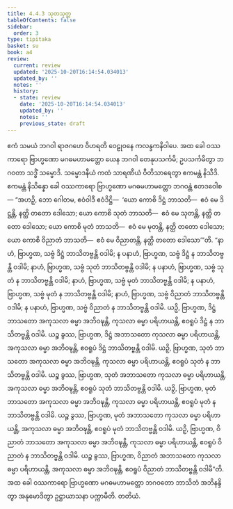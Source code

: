 ```yaml
---
title: 4.4.3 သုတသုတ္တ
tableOfContents: false
sidebar:
  order: 3
type: tipitaka
basket: su
book: a4
review:
  current: review
  updated: '2025-10-20T16:14:54.034013'
  updated_by: ''
  notes: ''
  history:
  - state: review
    date: '2025-10-20T16:14:54.034013'
    updated_by: ''
    notes: ''
    previous_state: draft
---
```



<DynamicBreadcrumb />


<ReviewStatus review={frontmatter.review} showDetails={true} />

<HypothesisAnnotation frontmatter={frontmatter} />

<Division number="183" book="a4" e="ch" v="15" p="491">

<Paragraph number="1108" book="a4">
ဧကံ သမယံ ဘဂဝါ ရာဇဂဟေ ဝိဟရတိ ဝေဠုဝနေ ကလန္ဒကနိဝါပေ. အထ ခေါ ဝဿကာရော ဗြာဟ္မဏော မဂဓမဟာမတ္တော ယေန ဘဂဝါ တေနုပသင်္ကမိ; ဥပသင်္ကမိတွာ ဘဂဝတာ သဒ္ဓိံ သမ္မောဒိ. သမ္မောဒနီယံ ကထံ သာရဏီယံ ဝီတိသာရေတွာ ဧကမန္တံ နိသီဒိ. ဧကမန္တံ နိသိန္နော ခေါ ဝဿကာရော ဗြာဟ္မဏော မဂဓမဟာမတ္တော ဘဂဝန္တံ ဧတဒဝေါစ—
</Paragraph>

<Paragraph number="1109" book="a4">
“အဟဉှိ, ဘော ဂေါတမ, ဧဝံဝါဒီ ဧဝံဒိဋ္ဌိ—  ‘ယော ကောစိ ဒိဋ္ဌံ ဘာသတိ—  ဧဝံ မေ ဒိဋ္ဌန္တိ, နတ္ထိ တတော ဒေါသော; ယော ကောစိ သုတံ ဘာသတိ—  ဧဝံ မေ သုတန္တိ, နတ္ထိ တတော ဒေါသော; ယော ကောစိ မုတံ ဘာသတိ—  ဧဝံ မေ မုတန္တိ, နတ္ထိ တတော ဒေါသော; ယော ကောစိ ဝိညာတံ ဘာသတိ—  ဧဝံ မေ ဝိညာတန္တိ, နတ္ထိ တတော ဒေါသော’”တိ.
</Paragraph>

<Paragraph number="1110" book="a4">
“နာဟံ, ဗြာဟ္မဏ, သဗ္ဗံ ဒိဋ္ဌံ ဘာသိတဗ္ဗန္တိ ဝဒါမိ; န ပနာဟံ, ဗြာဟ္မဏ, သဗ္ဗံ ဒိဋ္ဌံ န ဘာသိတဗ္ဗန္တိ ဝဒါမိ; နာဟံ, ဗြာဟ္မဏ, သဗ္ဗံ သုတံ ဘာသိတဗ္ဗန္တိ ဝဒါမိ; န ပနာဟံ, ဗြာဟ္မဏ, သဗ္ဗံ သုတံ န ဘာသိတဗ္ဗန္တိ ဝဒါမိ; နာဟံ, ဗြာဟ္မဏ, သဗ္ဗံ မုတံ ဘာသိတဗ္ဗန္တိ ဝဒါမိ; န ပနာဟံ, ဗြာဟ္မဏ, သဗ္ဗံ မုတံ န ဘာသိတဗ္ဗန္တိ ဝဒါမိ; နာဟံ, ဗြာဟ္မဏ, သဗ္ဗံ ဝိညာတံ ဘာသိတဗ္ဗန္တိ ဝဒါမိ; န ပနာဟံ, ဗြာဟ္မဏ, သဗ္ဗံ ဝိညာတံ န ဘာသိတဗ္ဗန္တိ ဝဒါမိ.
</Paragraph>

<Paragraph number="1111" book="a4">
ယဉှိ, ဗြာဟ္မဏ, ဒိဋ္ဌံ ဘာသတော အကုသလာ ဓမ္မာ အဘိဝဍ္ဎန္တိ, ကုသလာ ဓမ္မာ ပရိဟာယန္တိ, ဧဝရူပံ ဒိဋ္ဌံ န ဘာသိတဗ္ဗန္တိ ဝဒါမိ. ယဉ္စ ခွဿ, ဗြာဟ္မဏ, ဒိဋ္ဌံ အဘာသတော ကုသလာ ဓမ္မာ ပရိဟာယန္တိ, အကုသလာ ဓမ္မာ အဘိဝဍ္ဎန္တိ, ဧဝရူပံ ဒိဋ္ဌံ ဘာသိတဗ္ဗန္တိ ဝဒါမိ.
</Paragraph>

<Paragraph number="1112" book="a4">
ယဉှိ, ဗြာဟ္မဏ, သုတံ ဘာသတော အကုသလာ ဓမ္မာ အဘိဝဍ္ဎန္တိ, ကုသလာ ဓမ္မာ ပရိဟာယန္တိ, ဧဝရူပံ သုတံ န ဘာသိတဗ္ဗန္တိ ဝဒါမိ. ယဉ္စ ခွဿ, ဗြာဟ္မဏ, သုတံ အဘာသတော ကုသလာ ဓမ္မာ ပရိဟာယန္တိ, အကုသလာ ဓမ္မာ အဘိဝဍ္ဎန္တိ, ဧဝရူပံ သုတံ ဘာသိတဗ္ဗန္တိ ဝဒါမိ.
</Paragraph>

<Paragraph number="1113" book="a4">
ယဉှိ, ဗြာဟ္မဏ, မုတံ ဘာသတော အကုသလာ ဓမ္မာ အဘိဝဍ္ဎန္တိ, ကုသလာ ဓမ္မာ ပရိဟာယန္တိ, ဧဝရူပံ မုတံ န ဘာသိတဗ္ဗန္တိ ဝဒါမိ. ယဉ္စ ခွဿ, ဗြာဟ္မဏ, မုတံ အဘာသတော ကုသလာ ဓမ္မာ ပရိဟာယန္တိ, အကုသလာ ဓမ္မာ အဘိဝဍ္ဎန္တိ, ဧဝရူပံ မုတံ ဘာသိတဗ္ဗန္တိ ဝဒါမိ.
</Paragraph>

<Paragraph number="1114" book="a4">
ယဉှိ, ဗြာဟ္မဏ, ဝိညာတံ ဘာသတော အကုသလာ ဓမ္မာ အဘိဝဍ္ဎန္တိ, ကုသလာ ဓမ္မာ ပရိဟာယန္တိ, ဧဝရူပံ ဝိညာတံ န ဘာသိတဗ္ဗန္တိ ဝဒါမိ. ယဉ္စ ခွဿ, ဗြာဟ္မဏ, ဝိညာတံ အဘာသတော ကုသလာ ဓမ္မာ ပရိဟာယန္တိ, အကုသလာ ဓမ္မာ အဘိဝဍ္ဎန္တိ, ဧဝရူပံ ဝိညာတံ ဘာသိတဗ္ဗန္တိ ဝဒါမီ”တိ.
</Paragraph>

<Paragraph number="1115" book="a4">
အထ ခေါ ဝဿကာရော ဗြာဟ္မဏော မဂဓမဟာမတ္တော ဘဂဝတော ဘာသိတံ အဘိနန္ဒိတွာ အနုမောဒိတွာ ဥဋ္ဌာယာသနာ ပက္ကာမီတိ.

</Paragraph>
</Division>

<Paragraph number="1116" type="center" book="a4">
တတိယံ.
</Paragraph>